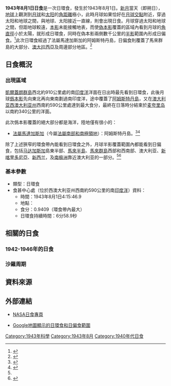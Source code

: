 {{NoteTA
|G1=Toponym
}}
{{Infobox Solar eclipse
| Year        = 1943
| Month       = 8
| Day         = 1
| Type        = 日環食
| Image       = SE1943Aug01A.png
| Image size  = 200px
| Image intro = 1943年8月1日日環食路徑圖
  <!--   日食資料   -->
| Gamma       = -0.8041
| Mag         = 0.9409
| Saros       = 125
| Saros total = 73
| Saros seq   = 50
  <!--     食甚     -->
| Duration    = 6分58.9秒
| Location    = [[西澳大利亚州|西澳大利亚州]]西南約590公里的南[[印度洋|印度洋]]
| Coords      = {{coord|34|50.1|S|108|33.3|E}}
| Width       = 367.2公里
  <!--   開始時間   -->
| Partial     = 
| Start type  = 
| Centre      = 
| Greatest    = 4:15:46.9
  <!--     倒數     -->
| hour        = 04
| minute      = 15
| second      = 46
| Duration_s  = 
}}
'''1943年8月1日日食'''是一次日環食，發生於1943年8月1日。[[新月|新月]]當天（即朔日），[[地球|地球]]上觀測到[[月球|月球]]和[[太阳|太阳]]的[[角距離|角距離]]極小，此時月球如果恰好在[[月球交點|月球交點]]附近，穿過太阳和地球之間，與地球、太阳接近一直線，則會出現日食。月球穿過太阳和地球之間，但距地球較遠，[[本影|本影]]未能接觸地表，而使[[偽本影|偽本影]]覆蓋的區域內看到月球的[[角直徑|角直徑]]小於太陽，就形成日環食，同時在偽本影兩側數千公里的[[半影|半影]]範圍內形成日偏食。<ref name="astron">{{cite web|author=樊忠玉|title=日（月）食|url=http://www.astron.ac.cn/bencandy-51-1630-1.htm|publisher=中国天文科普网|accessdate=2016-03-27|archive-date=2014-09-17|archive-url=https://web.archive.org/web/20140917080048/http://www.astron.ac.cn/bencandy-51-1630-1.htm|dead-url=no}}</ref>此次日環食經過了法屬馬達加斯加的阿姆斯特丹島，日偏食則覆蓋了馬來群島的大部分、[[澳大拉西亞|澳大拉西亞]]及周邊部分地區。<ref name="NASAGIF">{{cite web|author=Fred Espenak|title=Annular Solar Eclipse of 1943 Aug 01|url=http://eclipse.gsfc.nasa.gov/SEplot/SEplot1901/SE1943Aug01A.GIF|publisher=NASA Eclipse Web Site|accessdate=2016-03-27|archive-date=2020-10-20|archive-url=https://web.archive.org/web/20201020092440/https://eclipse.gsfc.nasa.gov/SEplot/SEplot1901/SE1943Aug01A.GIF|dead-url=no}}{{en}}</ref>

== 日食概況 ==
=== 出現區域 ===
[[凱爾蓋朗群島|凱爾蓋朗群島]]西北約910公里處的南[[印度洋|印度洋]]洋面在日出時最先看到日環食，此後月球[[僞本影|僞本影]]先向東北再向東南劃過南印度洋，途中覆蓋了[[阿姆斯特丹島|阿姆斯特丹島]]，又在[[澳大利亚|澳大利亚]][[西澳大利亚州|西澳大利亚州]]西南約590公里處達到最大食分，最終在日落時分結束於[[麦夸里岛|麦夸里岛]]以南約340公里的洋面。

此次僞本影覆蓋的絕大部分都是海洋，陸地僅有很小的：
*{{flagicon|FRA}} [[法屬馬達加斯加|法屬馬達加斯加]]（今屬[[法屬南部和南極領地|法屬南部和南極領地]]）：阿姆斯特丹島。<ref>{{cite web|author=Fred Espenak|title=Annular Solar Eclipse of 1943 Aug 01 - Google Maps and Solar Eclipse Paths|url=http://eclipse.gsfc.nasa.gov/SEgoogle/SEgoogle1901/SE1943Aug01Agoogle.html|publisher=NASA Eclipse Web Site|accessdate=2016-03-27|archive-date=2020-10-20|archive-url=https://web.archive.org/web/20201020123011/https://eclipse.gsfc.nasa.gov/SEgoogle/SEgoogle1901/SE1943Aug01Agoogle.html|dead-url=no}}{{en}}</ref><ref>{{cite web|author=Xavier M. Jubier|title=Eclipse Annulaire de Soleil du 1 août 1943 - Cartographie Interactive Google (1943 August 1 Annular Solar Eclipse - Interactive Google Map)|url=http://xjubier.free.fr/site_pages/solar_eclipses/xSE_GoogleMap3.php?Ecl=+19430801|accessdate=2016-03-27|archive-date=2019-11-03|archive-url=https://web.archive.org/web/20191103132805/http://xjubier.free.fr/site_pages/solar_eclipses/xSE_GoogleMap3.php?Ecl=+19430801|dead-url=no}}{{fr}}{{en}}</ref>

除了上述狹窄的環食帶內能看到日環食之外，月球半影覆蓋範圍內都能看到日偏食，包括[[马达加斯加|马达加斯加]]島東半部、[[馬來半島|馬來半島]]、[[馬來群島|馬來群島]]西部和西南部、澳大利亚、[[新喀里多尼亞|新喀里多尼亞]]、[[新西兰|新西兰]]，及[[南极洲|南极洲]]靠近澳大利亚的一部分。<ref name="NASAGIF"/><ref>{{cite web|author=Fred Espenak|title=Catalog of Solar Eclipses (1901 to 2000)|url=http://eclipse.gsfc.nasa.gov/SEcat5/SE1901-2000.html|publisher=NASA Eclipse Web Site|accessdate=2016-03-27|archive-date=2008-08-29|archive-url=https://web.archive.org/web/20080829151131/http://eclipse.gsfc.nasa.gov/SEcat5/SE1901-2000.html|dead-url=no}}{{en}}</ref>

=== 基本參數 ===
{{NoteUTC}}
* 類型：日環食
* 食甚中心處（位於西澳大利亚州西南約590公里的南[[印度洋|印度洋]]）資料：
** 時間：1943年8月1日4:15:46.9
** 地點：{{coord|34|50.1|S|108|33.3|E}}
** 食分：0.9409（環食帶內最大）
** 日環食持續時間：6分58.9秒

== 相關的日食 ==
=== 1942-1946年的日食 ===
{{Solar eclipse set 1942-1946}}

=== 沙羅周期 ===
{{Solar Saros series 125}}

== 資料來源 ==
{{reflist}}

== 外部連結 ==
{{日食主題}}
* [http://eclipse.gsfc.nasa.gov/solar.html NASA日食專頁]{{Wayback|url=http://eclipse.gsfc.nasa.gov/solar.html |date=20190108200537 }}{{en}}
{{Solar eclipse NASA reference|1901/SE1943Aug01A}}
* [http://xjubier.free.fr/site_pages/solar_eclipses/xSE_GoogleMap3.php?Ecl=+19430801 Google地圖顯示的日環食和日偏食範圍]{{Wayback|url=http://xjubier.free.fr/site_pages/solar_eclipses/xSE_GoogleMap3.php?Ecl=+19430801 |date=20191103132805 }}{{fr}}{{en}}

{{Solar eclipses
|nature=日環食
|previous=[[1943年2月4日日食|1943年2月4日日食]]|natureprevious=日全食
|previoussamenature=[[1941年3月27日日食|1941年3月27日日食]]
|next=[[1944年1月25日日食|1944年1月25日日食]]|naturenext=日全食
|nextsamenature=[[1944年7月20日日食|1944年7月20日日食]]
}}
{{日食}}

[[Category:1943年科學|Category:1943年科學]]
[[Category:1943年8月|Category:1943年8月]]
[[Category:1940年代日食|Category:1940年代日食]]